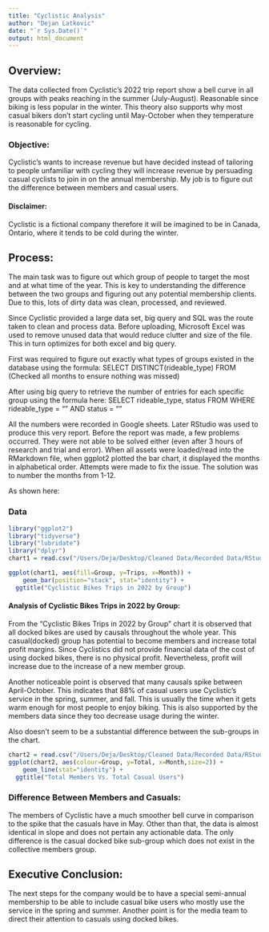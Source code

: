 ```yaml
---
title: "Cyclistic Analysis"
author: "Dejan Latkovic"
date: "`r Sys.Date()`"
output: html_document
---
```


## Overview:
The data collected from Cyclistic’s 2022 trip report show a bell curve in all groups with peaks reaching in the summer (July-August). Reasonable since biking is less popular in the winter. This theory also supports why most casual bikers don’t start cycling until May-October when they temperature is reasonable for cycling.

### Objective:
Cyclistic’s wants to increase revenue but have decided instead of tailoring to people unfamiliar with cycling they will increase revenue by persuading casual cyclists to join in on the annual membership. My job is to figure out the difference between members and casual users.

#### Disclaimer:
Cyclistic is a fictional company therefore it will be imagined to be in Canada, Ontario, where it tends to be cold during the winter. 

## Process:
The main task was to figure out which group of people to target the most and at what time of the year. This is key to understanding the difference between the two groups and figuring out any potential membership clients. Due to this, lots of dirty data was clean, processed, and reviewed.

Since Cyclistic provided a large data set, big query and SQL was the route taken to clean and process data. Before uploading, Microsoft Excel was used to remove unused data that would reduce clutter and size of the file. This in turn optimizes for both excel and big query. 

First was required to figure out exactly what types of groups existed in the database using the formula:
	SELECT
		DISTINCT(rideable_type)
	FROM
		<File directory> (Checked all months to ensure nothing was missed)

After using big query to retrieve the number of entries for each specific group using the formula here:
	SELECT
		rideable_type, status
	FROM
		<File directory>
	WHERE
		rideable_type = “<bike type>” AND status = “<Group type>”

All the numbers were recorded in Google sheets. Later RStudio was used to produce this very report.
Before the report was made, a few problems occurred. They were not able to be solved either (even after 3 hours of research and trial and error). When all assets were loaded/read into the RMarkdown file, when ggplot2 plotted the bar chart, it displayed the months in alphabetical order. Attempts were made to fix the issue. The solution was to number the months from 1-12.

As shown here:

### Data
```r
library("ggplot2")
library("tidyverse")
library("lubridate")
library("dplyr")
chart1 = read.csv("/Users/Deja/Desktop/Cleaned Data/Recorded Data/RStudio_optimized_chart1.csv")

ggplot(chart1, aes(fill=Group, y=Trips, x=Month)) + 
    geom_bar(position="stack", stat="identity") +
  ggtitle("Cyclistic Bikes Trips in 2022 by Group")


```



#### Analysis of Cyclistic Bikes Trips in 2022 by Group:

From the “Cyclistic Bikes Trips in 2022 by Group” chart it is observed that all docked bikes are used by causals throughout the whole year. This casual(docked) group has potential to become members and increase total profit margins. Since Cyclistics did not provide financial data of the cost of using docked bikes, there is no physical profit. Nevertheless, profit will increase due to the increase of a new member group.

Another noticeable point is observed that many causals spike between April-October. This indicates that 88% of casual users use Cyclistic’s service in the spring, summer, and fall. This is usually the time when it gets warm enough for most people to enjoy biking. This is also supported by the members data since they too decrease usage during the winter.

Also doesn’t seem to be a substantial difference between the sub-groups in the chart.

```r
chart2 = read.csv("/Users/Deja/Desktop/Cleaned Data/Recorded Data/RStudio_optimized_chart2.csv")
ggplot(chart2, aes(colour=Group, y=Total, x=Month,size=2)) + 
    geom_line(stat="identity") +
  ggtitle("Total Members Vs. Total Casual Users")
```


### Difference Between Members and Casuals:

The members of Cyclistic have a much smoother bell curve in comparison to the spike that the casuals have in May. Other than that, the data is almost identical in slope and does not pertain any actionable data.
The only difference is the casual docked bike sub-group which does not exist in the collective members group.


## Executive Conclusion:

The next steps for the company would be to have a special semi-annual membership to be able to include casual bike users who mostly use the service in the spring and summer. Another point is for the media team to direct their attention to casuals using docked bikes.



